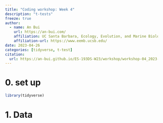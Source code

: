```yaml
---
title: "Coding workshop: Week 4"
description: "t-tests"
freeze: true
author:
  - name: An Bui
    url: https://an-bui.com/
    affiliation: UC Santa Barbara, Ecology, Evolution, and Marine Biology
    affiliation-url: https://www.eemb.ucsb.edu/
date: 2023-04-26
categories: [tidyverse, t-test]
citation:
  url: https://an-bui.github.io/ES-193DS-W23/workshop/workshop-04_2023-04-26.html
---
```


# 0. set up

```r
library(tidyverse)
```


# 1. Data

```r

```




